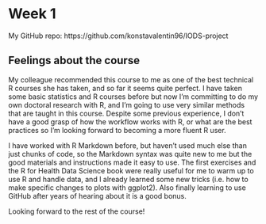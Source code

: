 
# Week 1

My GitHub repo: https://github.com/konstavalentin96/IODS-project

## Feelings about the course

My colleague recommended this course to me as one of the best technical R courses she has taken, and so far it seems quite perfect. I have taken some basic statistics and R courses before but now I'm committing to do my own doctoral research with R, and I'm going to use very similar methods that are taught in this course. Despite some previous experience, I don't have a good grasp of how the workflow works with R, or what are the best practices so I'm looking forward to becoming a more fluent R user.  

I have worked with R Markdown before, but haven't used much else than just chunks of code, so the Markdown syntax was quite new to me but the good materials and instructions made it easy to use. The first exercises and the R for Health Data Science book were really useful for me to warm up to use R and handle data, and I already learned some new tricks (i.e. how to make specific changes to plots with ggplot2). Also finally learning to use GitHub after years of hearing about it is a good bonus.

Looking forward to the rest of the course! 